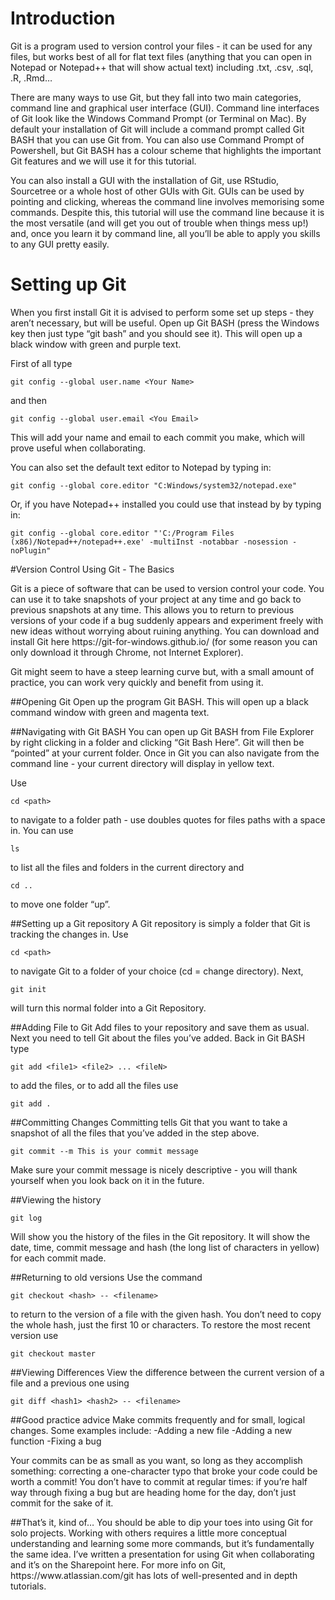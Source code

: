 # Introduction {#intro}

Git is a program used to version control your files - it can be used for any files, but works best of all for flat text files (anything that you can open in Notepad or Notepad++ that will show actual text) including .txt, .csv, .sql, .R, .Rmd...

There are many ways to use Git, but they fall into two main categories, command line and graphical user interface (GUI). Command line interfaces of Git look like the Windows Command Prompt (or Terminal on Mac). By default your installation of Git will include a command prompt called Git BASH that you can use Git from. You can also use Command Prompt of Powershell, but Git BASH has a colour scheme that highlights the important Git features and we will use it for this tutorial. 

You can also install a GUI with the installation of Git, use RStudio, Sourcetree or
a whole host of other GUIs with Git. GUIs can be used by pointing and clicking, whereas the command line involves memorising some commands. Despite this, this tutorial will use the command line because it is the most versatile (and will get you out of trouble when things mess up!) and, once you learn it by command line, all you'll be able to apply you skills to any GUI pretty easily.

# Setting up Git

When you first install Git it is advised to perform some set up steps - they aren't necessary, but will be useful. Open up Git BASH (press the Windows key then just type "git bash" and you should see it).
This will open up a black window with green and purple text. 

First of all type
```
git config --global user.name <Your Name>
```
and then 
```
git config --global user.email <You Email>
```

This will add your name and email to each commit you make, which will prove useful when collaborating.

You can also set the default text editor to Notepad by typing in:
```
git config --global core.editor "C:Windows/system32/notepad.exe"
```

Or, if you have Notepad++ installed you could use that instead by by typing in:
```
git config --global core.editor "'C:/Program Files (x86)/Notepad++/notepad++.exe' -multiInst -notabbar -nosession -noPlugin"
```

#Version Control Using Git - The Basics

Git is a piece of software that can be used to version control your code. 
You can use it to take snapshots of your project at any time and go back to previous 
snapshots at any time. This allows you to return to previous versions of your code 
if a bug suddenly appears and experiment freely with new ideas without worrying about 
ruining anything. You can download and install Git here https://git-for-windows.github.io/ 
(for some reason you can only download it through Chrome, not Internet Explorer).

Git might seem to have a steep learning curve but, with a small amount of practice, you can work very quickly and  benefit from using it. 

##Opening Git
Open up the program Git BASH. This will open up a black command window with green and magenta text.

##Navigating with Git BASH
You can open up Git BASH from File Explorer by right clicking in a folder and clicking "Git Bash Here". Git will then be "pointed" at your current folder. Once in Git you can also navigate from the command line - your current directory will display in yellow text.

Use 
```
cd <path>
```
to navigate to a folder path - use doubles quotes for files paths with a space in. You can use 
```
ls
```
to list all the files and folders in the current directory and 
```
cd ..
```
to move one folder "up".


##Setting up a Git repository
A Git repository is simply a folder that Git is tracking the changes in.
Use 
```
cd <path>
```
to navigate Git to a folder of your choice (cd = change directory).
Next, 
```
git init
```
will turn this normal folder into a Git Repository. 

##Adding File to Git
Add files to your repository and save them as usual. Next you need to tell Git about the files you've added.
Back in Git BASH type
```
git add <file1> <file2> ... <fileN>
```
to add the files, or to add all the files use
```
git add .
```

##Committing Changes
Committing tells Git that you want to take a snapshot of all the files that you've added in the step above.
```
git commit --m This is your commit message
```
Make sure your commit message is nicely descriptive - you will thank yourself when you look back on it in the future.


##Viewing the history
```
git log
```
Will show you the history of the files in the Git repository. It will show the date, time, commit message and hash (the long list of characters in yellow) for each commit made.

##Returning to old versions
Use the command
```
git checkout <hash> -- <filename>
```
to return to the version of a file with the given hash. You don't need to copy the whole hash, just the first 10 or characters.
To restore the most recent version use 
```
git checkout master
```

##Viewing Differences
View the difference between the current version of a file and a previous one using 
```
git diff <hash1> <hash2> -- <filename>
```

##Good practice advice
Make commits frequently and for small, logical changes. Some examples include:
-Adding a new file
-Adding a new function
-Fixing a bug

Your commits can be as small as you want, so long as they accomplish something: correcting a one-character typo that broke your code could be worth a commit!
You don't have to commit at regular times: if you're half way through fixing a bug but are heading home for the day, don't just commit for the sake of it.

##That's it, kind of...
You should be able to dip your toes into using Git for solo projects. Working with others requires a little more conceptual understanding and learning some more commands, but it's fundamentally the same idea. 
I've written a presentation for using Git when collaborating and it's on the Sharepoint here. 
For more info on Git, https://www.atlassian.com/git has lots of well-presented and in depth tutorials.


  
